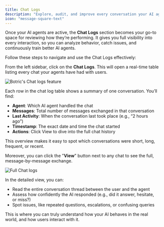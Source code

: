 ```yaml
---
title: Chat Logs
description: "Explore, audit, and improve every conversation your AI agents have."
icon: "message-square-text"
---
```


Once your AI agents are active, the **Chat Logs** section becomes your go-to space for reviewing how they’re performing. It gives you full visibility into every interaction, so you can analyze behavior, catch issues, and continuously train better AI agents.

Follow these steps to navigate and use the Chat Logs effectively:

From the left sidebar, click on the **Chat Logs**. This will open a real-time table listing every chat your agents have had with users.

<img 
  src="../images/chatlogs/chatlogs.webp" 
  alt="Botric's Chat logs feature" 
  className="rounded-xl border-4 border-blue-100 dark:border-blue-300"
/>


Each row in the chat log table shows a summary of one conversation. You’ll find:

- **Agent**: Which AI agent handled the chat
- **Messages**: Total number of messages exchanged in that conversation
- **Last Activity**: When the conversation last took place (e.g., “2 hours ago”)
- **Timestamp**: The exact date and time the chat started
- **Actions**: Click View to dive into the full chat history

This overview makes it easy to spot which conversations were short, long, frequent, or recent.

Moreover, you can click the "**View**" button next to any chat to see the full, message-by-message exchange.

<img 
  src="../images/chatlogs/view_chat.webp" 
  alt="Full Chat logs" 
  className="rounded-xl border-4 border-blue-100 dark:border-blue-300"
/>

In the detailed view, you can:

- Read the entire conversation thread between the user and the agent
- Assess how confidently the AI responded (e.g., did it answer, hesitate, or miss?)
- Spot issues, like repeated questions, escalations, or confusing queries


This is where you can truly understand how your AI behaves in the real world, and how users interact with it.



